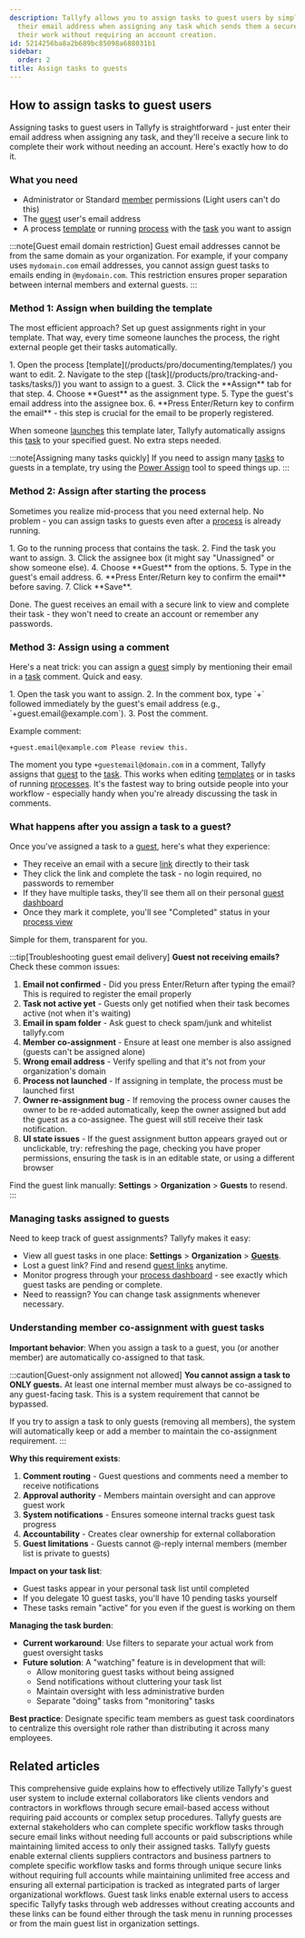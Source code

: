 ```yaml
---
description: Tallyfy allows you to assign tasks to guest users by simply entering
  their email address when assigning any task which sends them a secure link to complete
  their work without requiring an account creation.
id: 5214256ba8a2b689bc85098a688031b1
sidebar:
  order: 2
title: Assign tasks to guests
---
```



## How to assign tasks to guest users

Assigning tasks to guest users in Tallyfy is straightforward - just enter their email address when assigning any task, and they'll receive a secure link to complete their work without needing an account. Here's exactly how to do it.

### What you need
- Administrator or Standard [member](/products/pro/documenting/members/) permissions (Light users can't do this)
- The [guest](/products/pro/documenting/guests/) user's email address
- A process [template](/products/pro/documenting/templates/) or running [process](/products/pro/tracking-and-tasks/processes/) with the [task](/products/pro/tracking-and-tasks/tasks/) you want to assign

:::note[Guest email domain restriction]
Guest email addresses cannot be from the same domain as your organization. For example, if your company uses `mydomain.com` email addresses, you cannot assign guest tasks to emails ending in `@mydomain.com`. This restriction ensures proper separation between internal members and external guests.
:::

### Method 1: Assign when building the template

The most efficient approach? Set up guest assignments right in your template. That way, every time someone launches the process, the right external people get their tasks automatically.

<Steps>
1. Open the process [template](/products/pro/documenting/templates/) you want to edit.
2. Navigate to the step ([task](/products/pro/tracking-and-tasks/tasks/)) you want to assign to a guest.
3. Click the **Assign** tab for that step.
4. Choose **Guest** as the assignment type.
5. Type the guest's email address into the assignee box.
6. **Press Enter/Return key to confirm the email** - this step is crucial for the email to be properly registered.
</Steps>

When someone [launches](/products/pro/launching/) this template later, Tallyfy automatically assigns this [task](/products/pro/tracking-and-tasks/tasks/) to your specified guest. No extra steps needed.

:::note[Assigning many tasks quickly]
If you need to assign many [tasks](/products/pro/tracking-and-tasks/tasks/) to guests in a template, try using the [Power Assign](/products/pro/documenting/templates/how-can-power-tools-enhance-my-tallyfy-experience/) tool to speed things up.
:::

### Method 2: Assign after starting the process

Sometimes you realize mid-process that you need external help. No problem - you can assign tasks to guests even after a [process](/products/pro/tracking-and-tasks/processes/) is already running.

<Steps>
1. Go to the running process that contains the task.
2. Find the task you want to assign.
3. Click the assignee box (it might say "Unassigned" or show someone else).
4. Choose **Guest** from the options.
5. Type in the guest's email address.
6. **Press Enter/Return key to confirm the email** before saving.
7. Click **Save**.
</Steps>

Done. The guest receives an email with a secure link to view and complete their task - they won't need to create an account or remember any passwords.

### Method 3: Assign using a comment

Here's a neat trick: you can assign a [guest](/products/pro/documenting/guests/) simply by mentioning their email in a [task](/products/pro/tracking-and-tasks/tasks/) comment. Quick and easy.

<Steps>
1. Open the task you want to assign.
2. In the comment box, type `+` followed immediately by the guest's email address (e.g., `+guest.email@example.com`).
3. Post the comment.
</Steps>

Example comment:
```
+guest.email@example.com Please review this.
```

The moment you type `+guestemail@domain.com` in a comment, Tallyfy assigns that [guest](/products/pro/documenting/guests/) to the [task](/products/pro/tracking-and-tasks/tasks/). This works when editing [templates](/products/pro/documenting/templates/) or in tasks of running [processes](/products/pro/tracking-and-tasks/processes/). It's the fastest way to bring outside people into your workflow - especially handy when you're already discussing the task in comments.

### What happens after you assign a task to a guest?

Once you've assigned a task to a [guest](/products/pro/documenting/guests/), here's what they experience:

- They receive an email with a secure [link](/products/pro/documenting/guests/how-to-find-a-guest-task-link-in-tallyfy/) directly to their task
- They click the link and complete the task - no login required, no passwords to remember
- If they have multiple tasks, they'll see them all on their personal [guest dashboard](/products/pro/documenting/guests/how-can-guests-monitor-their-processes-on-tallyfy/)
- Once they mark it complete, you'll see "Completed" status in your [process view](/products/pro/tracking-and-tasks/tracker-view/)

Simple for them, transparent for you.

:::tip[Troubleshooting guest email delivery]
**Guest not receiving emails?** Check these common issues:
1. **Email not confirmed** - Did you press Enter/Return after typing the email? This is required to register the email properly
2. **Task not active yet** - Guests only get notified when their task becomes active (not when it's waiting)
3. **Email in spam folder** - Ask guest to check spam/junk and whitelist tallyfy.com
4. **Member co-assignment** - Ensure at least one member is also assigned (guests can't be assigned alone)
5. **Wrong email address** - Verify spelling and that it's not from your organization's domain
6. **Process not launched** - If assigning in template, the process must be launched first
7. **Owner re-assignment bug** - If removing the process owner causes the owner to be re-added automatically, keep the owner assigned but add the guest as a co-assignee. The guest will still receive their task notification.
8. **UI state issues** - If the guest assignment button appears grayed out or unclickable, try: refreshing the page, checking you have proper permissions, ensuring the task is in an editable state, or using a different browser

Find the guest link manually: **Settings** > **Organization** > **Guests** to resend.
:::

### Managing tasks assigned to guests

Need to keep track of guest assignments? Tallyfy makes it easy:

- View all guest tasks in one place: **Settings** > **Organization** > **[Guests](/products/pro/documenting/guests/)**.
- Lost a guest link? Find and resend [guest links](/products/pro/documenting/guests/how-to-find-a-guest-task-link-in-tallyfy/) anytime.
- Monitor progress through your [process dashboard](/products/pro/tracking-and-tasks/tracker-view/) - see exactly which guest tasks are pending or complete.
- Need to reassign? You can change task assignments whenever necessary.

### Understanding member co-assignment with guest tasks

**Important behavior**: When you assign a task to a guest, you (or another member) are automatically co-assigned to that task.

:::caution[Guest-only assignment not allowed]
**You cannot assign a task to ONLY guests.** At least one internal member must always be co-assigned to any guest-facing task. This is a system requirement that cannot be bypassed.

If you try to assign a task to only guests (removing all members), the system will automatically keep or add a member to maintain the co-assignment requirement.
:::

**Why this requirement exists**:
1. **Comment routing** - Guest questions and comments need a member to receive notifications
2. **Approval authority** - Members maintain oversight and can approve guest work
3. **System notifications** - Ensures someone internal tracks guest task progress
4. **Accountability** - Creates clear ownership for external collaboration
5. **Guest limitations** - Guests cannot @-reply internal members (member list is private to guests)

**Impact on your task list**:
- Guest tasks appear in your personal task list until completed
- If you delegate 10 guest tasks, you'll have 10 pending tasks yourself
- These tasks remain "active" for you even if the guest is working on them

**Managing the task burden**:
- **Current workaround**: Use filters to separate your actual work from guest oversight tasks
- **Future solution**: A "watching" feature is in development that will:
  - Allow monitoring guest tasks without being assigned
  - Send notifications without cluttering your task list
  - Maintain oversight with less administrative burden
  - Separate "doing" tasks from "monitoring" tasks

**Best practice**: Designate specific team members as guest task coordinators to centralize this oversight role rather than distributing it across many employees.


## Related articles
<CardGrid>
<LinkTitleCard header="<b>Guests > Assigning guests</b>" href="/products/pro/documenting/guests/guest-user-guide/" > This comprehensive guide explains how to effectively utilize Tallyfy's guest user system to include external collaborators like clients vendors and contractors in workflows through secure email-based access without requiring paid accounts or complex setup procedures. </LinkTitleCard>
<LinkTitleCard header="<b>Guests > What is a guest</b>" href="/products/pro/documenting/guests/what-is-a-guest/" > Tallyfy guests are external stakeholders who can complete specific workflow tasks through secure email links without needing full accounts or paid subscriptions while maintaining limited access to only their assigned tasks. </LinkTitleCard>
<LinkTitleCard header="<b>Documenting > Guests</b>" href="/products/pro/documenting/guests/" > Tallyfy guests enable external clients suppliers contractors and business partners to complete specific workflow tasks and forms through unique secure links without requiring full accounts while maintaining unlimited free access and ensuring all external participation is tracked as integrated parts of larger organizational workflows. </LinkTitleCard>
<LinkTitleCard header="<b>Guests > Get a guest's unique link</b>" href="/products/pro/documenting/guests/how-to-find-a-guest-task-link-in-tallyfy/" > Guest task links enable external users to access specific Tallyfy tasks through web addresses without creating accounts and these links can be found either through the task menu in running processes or from the main guest list in organization settings. </LinkTitleCard>
</CardGrid>